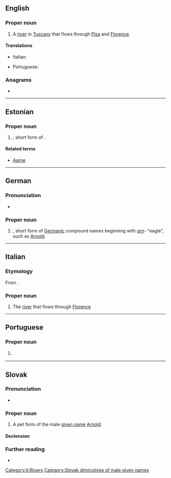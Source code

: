 {{also|Arņo}}
==English==

===Proper noun===
{{wikipedia}}
{{en-proper noun}}

# A [[river]] in [[Tuscany]] that flows through [[Pisa]] and [[Florence]].

====Translations====
{{trans-top|river in Tuscany}}
* Italian: {{t+|it|Arno|m}}
{{trans-mid}}
* Portuguese: {{t|pt|Arno|m}}
{{trans-bottom}}

===Anagrams===
* {{anagrams|en|Aron|NRAO|Nora|Oran|roan}}

----

==Estonian==

===Proper noun===
{{head|et|proper noun}}

# {{given name|male|lang=et}}, short form of {{m|et|Arnold}}.

====Related terms====
* [[Aarne]]

----

==German==

===Pronunciation===
* {{audio|De-Arno.ogg|Audio|lang=de}}

===Proper noun===
{{head|de|proper noun}}

# {{given name|male|lang=de}}, short form of [[Germanic]] compound names beginning with ''[[arn]]''- "eagle", such as [[Arnold]].

----

==Italian==

===Etymology===
From {{etyl|la|it}} {{m|la|Arnus}}.

===Proper noun===
{{wikipedia|lang=it}}
{{it-proper noun}}

# The [[river]] that flows through [[Florence]]

[[Category:it:Rivers]]

----

==Portuguese==

===Proper noun===
{{pt-proper noun|m}}

# {{l|en|Arno}} {{gloss|river in Tuscany}}

{{topics|pt|Rivers|Italy}}

----

==Slovak==

===Pronunciation===
* {{IPA|/ˈarnɔ/|lang=sk}}

===Proper noun===
{{sk-proper noun|g=m|gen=Arna|decl=chlap}}

# A pet form of the male [[given name]] [[Arnold]].

====Declension====
{{sk-decl-noun-sg|Arno|Arna|Arnovi|Arna|Arnovi|Arnom}}

===Further reading===
* {{R:SDK|Arnold}}

[[Category:Slovak diminutives of male given names]]